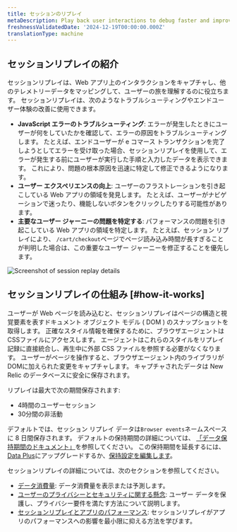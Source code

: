 ```yaml
---
title: セッションのリプレイ
metaDescription: Play back user interactions to debug faster and improve page performance.
freshnessValidatedDate: '2024-12-19T00:00:00.000Z'
translationType: machine
---
```


## セッションリプレイの紹介

セッションリプレイは、Web アプリ上のインタラクションをキャプチャし、他のテレメトリーデータをマッピングして、ユーザーの旅を理解するのに役立ちます。 セッションリプレイは、次のようなトラブルシューティングやエンドユーザー体験の改善に使用できます。

* **JavaScript エラーのトラブルシューティング**: エラーが発生したときにユーザーが何をしていたかを確認して、エラーの原因をトラブルシューティングします。 たとえば、エンドユーザーが e コマース トランザクションを完了しようとしてエラーを受け取った場合、セッションリプレイを使用して、エラーが発生する前にユーザーが実行した手順と入力したデータを表示できます。 これにより、問題の根本原因を迅速に特定して修正できるようになります。
* **ユーザー エクスペリエンスの向上**: ユーザーのフラストレーションを引き起こしている Web アプリの領域を発見します。 たとえば、ユーザーがナビゲーションで迷ったり、機能しないボタンをクリックしたりする可能性があります。
* **主要なユーザー ジャーニーの問題を特定する**: パフォーマンスの問題を引き起こしている Web アプリの領域を特定します。 たとえば、セッション リプレイにより、 `/cart/checkout`ページでページ読み込み時間が長すぎることが判明した場合は、この重要なユーザー ジャーニーを修正することを優先します。

<img title="Session replay details" alt="Screenshot of session replay details" src="/images/session_replay_player.webp" />

## セッションリプレイの仕組み [#how-it-works]

ユーザーが Web ページを読み込むと、セッションリプレイはページの構造と視覚要素を表すドキュメント オブジェクト モデル ( DOM ) のスナップショットを取得します。 正確なスタイル情報を確保するために、ブラウザエージェントはCSSファイルにアクセスします。 エージェントはこれらのスタイルをリプレイ記録に直接統合し、再生中に外部 CSS ファイルを参照する必要がなくなります。 ユーザーがページを操作すると、ブラウザエージェント内のライブラリがDOMに加えられた変更をキャプチャします。 キャプチャされたデータは New Relic のデータベースに安全に保存されます。

リプレイは最大で次の期間保存されます:

* 4時間のユーザーセッション
* 30分間の非活動

デフォルトでは、セッション リプレイ データは`Browser events`ネームスペースに 8 日間保存されます。 デフォルトの保持期間の詳細については、 [「データ保持期間のドキュメント」](/docs/data-apis/manage-data/manage-data-retention/#retention-periods)を参照してください。 この保持期間を延長するには、 [Data Plus](/docs/accounts/accounts-billing/new-relic-one-pricing-billing/data-ingest-billing/#data-prices)にアップグレードするか、[保持設定を編集します](/docs/data-apis/manage-data/manage-data-retention/#adjust-retention)。

セッションリプレイの詳細については、次のセクションを参照してください。

* [データ消費量](/docs/browser/browser-monitoring/browser-pro-features/session-replay/additional-information/#data-consumption): データ消費量を表示または予測します。
* [ユーザーのプライバシーとセキュリティに関する懸念](/docs/browser/browser-monitoring/browser-pro-features/session-replay/additional-information/#data-security): ユーザー データを保護し、プライバシー要件を満たす方法について説明します。
* [セッションリプレイとアプリのパフォーマンス](/docs/browser/browser-monitoring/browser-pro-features/session-replay/additional-information/#app-performance): セッションリプレイがアプリのパフォーマンスへの影響を最小限に抑える方法を学びます。